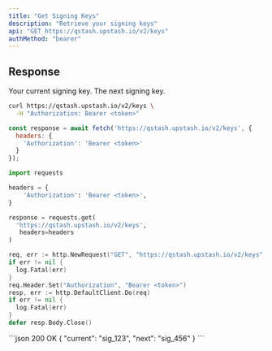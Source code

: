 ```yaml
---
title: "Get Signing Keys"
description: "Retrieve your signing keys"
api: "GET https://qstash.upstash.io/v2/keys"
authMethod: "bearer"
---
```


## Response

<ResponseField name="current" type="string" required>
  Your current signing key.
</ResponseField>
<ResponseField name="next" type="string" required>
  The next signing key.
</ResponseField>

<RequestExample>

```sh curl
curl https://qstash.upstash.io/v2/keys \
  -H "Authorization: Bearer <token>"
```

```javascript Node
const response = await fetch('https://qstash.upstash.io/v2/keys', {
  headers: {
    'Authorization': 'Bearer <token>'
  }
});
```

```python Python
import requests

headers = {
    'Authorization': 'Bearer <token>',
}

response = requests.get(
  'https://qstash.upstash.io/v2/keys',
   headers=headers
)
```

```go Go 
req, err := http.NewRequest("GET", "https://qstash.upstash.io/v2/keys", nil)
if err != nil {
  log.Fatal(err)
}
req.Header.Set("Authorization", "Bearer <token>")
resp, err := http.DefaultClient.Do(req)
if err != nil {
  log.Fatal(err)
}
defer resp.Body.Close()
```

</RequestExample>

<ResponseExample>
```json 200 OK
{ "current": "sig_123", "next": "sig_456" }
```
</ResponseExample>
